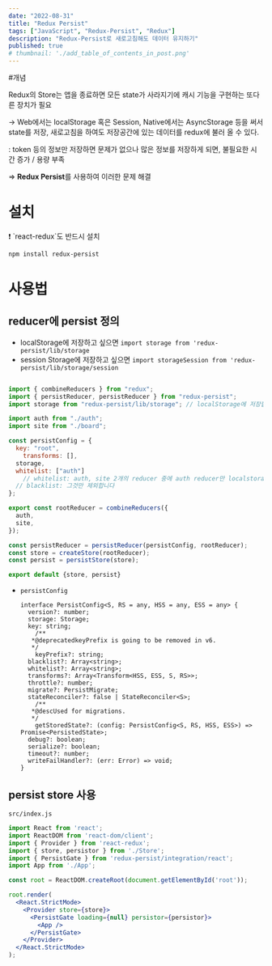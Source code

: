 ```yaml
---
date: "2022-08-31"
title: "Redux Persist"
tags: ["JavaScript", "Redux-Persist", "Redux"]
description: "Redux-Persist로 새로고침해도 데이터 유지하기"
published: true
# thumbnail: './add_table_of_contents_in_post.png'
---
```

#개념

Redux의 Store는 앱을 종료하면 모든 state가 사라지기에 캐시 기능을 구현하는 또다른 장치가 필요

→  Web에서는 localStorage 혹은 Session, Native에서는 AsyncStorage 등을 써서 state를 저장, 새로고침을 하여도 저장공간에 있는 데이터를 redux에 불러 올 수 있다.

: token 등의 정보만 저장하면 문제가 없으나 많은 정보를 저장하게 되면, 불필요한 시간 증가 / 용량 부족

⇒ <strong>Redux Persist</strong>를 사용하여 이러한 문제 해결

# 설치

<aside>
❗ `react-redux`도 반드시 설치

</aside>

```bash
npm install redux-persist
```

# 사용법

## reducer에 persist 정의

- localStorage에 저장하고 싶으면 `import storage from 'redux-persist/lib/storage`
- session Storage에 저장하고 싶으면 `import storageSession from 'redux-persist/lib/storage/session`

```jsx

import { combineReducers } from "redux";
import { persistReducer, persistReducer } from "redux-persist";
import storage from "redux-persist/lib/storage"; // localStorage에 저장합니다.

import auth from "./auth";
import site from "./board";

const persistConfig = {
  key: "root",
	transforms: [],
  storage,
  whitelist: ["auth"]
	// whitelist: auth, site 2개의 reducer 중에 auth reducer만 localstorage에 저장합니다.
  // blacklist: 그것만 제외합니다
};

export const rootReducer = combineReducers({
  auth,
  site,
});

const persistReducer = persistReducer(persistConfig, rootReducer);
const store = createStore(rootReducer);
const persist = persistStore(store);

export default {store, persist}
```

- `persistConfig`

    ```tsx
    interface PersistConfig<S, RS = any, HSS = any, ESS = any> {
      version?: number;
      storage: Storage;
      key: string;
    	/**
       *@deprecatedkeyPrefix is going to be removed in v6.
       */
    	keyPrefix?: string;
      blacklist?: Array<string>;
      whitelist?: Array<string>;
      transforms?: Array<Transform<HSS, ESS, S, RS>>;
      throttle?: number;
      migrate?: PersistMigrate;
      stateReconciler?: false | StateReconciler<S>;
    	/**
       *@descUsed for migrations.
       */
    	getStoredState?: (config: PersistConfig<S, RS, HSS, ESS>) => Promise<PersistedState>;
      debug?: boolean;
      serialize?: boolean;
      timeout?: number;
      writeFailHandler?: (err: Error) => void;
    }
    ```


## persist store 사용

`src/index.js`

```jsx
import React from 'react';
import ReactDOM from 'react-dom/client';
import { Provider } from 'react-redux';
import { store, persistor } from './Store';
import { PersistGate } from 'redux-persist/integration/react';
import App from './App';

const root = ReactDOM.createRoot(document.getElementById('root'));

root.render(
  <React.StrictMode>
    <Provider store={store}>
      <PersistGate loading={null} persistor={persistor}>
        <App />
      </PersistGate>
    </Provider>
  </React.StrictMode>
);
```